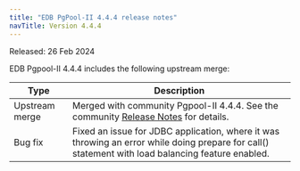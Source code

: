 ```yaml
---
title: "EDB PgPool-II 4.4.4 release notes"
navTitle: Version 4.4.4
---
```


Released: 26 Feb 2024

EDB Pgpool-II 4.4.4 includes the following upstream merge:

| Type           | Description                                                                                                                                          |
|----------------|------------------------------------------------------------------------------------------------------------------------------------------------------|
| Upstream merge | Merged with community Pgpool-II 4.4.4. See the community [Release Notes](https://www.pgpool.net/docs/latest/en/html/release-4-4-4.html) for details. |
| Bug&nbsp;fix   | Fixed an issue for JDBC application, where it was throwing an error while doing prepare for call() statement with load balancing feature enabled.    |